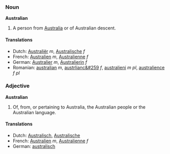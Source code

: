 ===Noun===
'''Australian'''

#A person from [[Australia]] or of Australian descent.

====Translations====
*Dutch: [[Australiër]] ''m'', [[Australische]] ''f''
*French: [[Australien]] ''m'', [[Australienne]] ''f''
*German: [[Australier]] ''m'', [[Australierin]] ''f''
*Romanian: [[australian]] ''m'', [[austrlianc&#259]] ''f'', [[australieni]] ''m pl'', [[australience]] ''f pl''

===Adjective===
'''Australian'''

#Of, from, or pertaining to Australia, the Australian people or the Australian language.

====Translations====
*Dutch: [[Australisch]], [[Australische]]
*French: [[Australien]] ''m'', [[Australienne]] ''f''
*German: [[australisch]]
